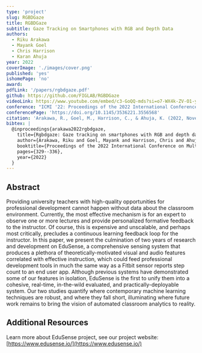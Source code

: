 ```yaml
---
type: 'project'
slug: RGBDGaze
title: RGBDGaze
subtitle: Gaze Tracking on Smartphones with RGB and Depth Data
authors:
  - Riku Arakawa
  - Mayank Goel
  - Chris Harrison
  - Karan Ahuja
year: 2022
coverImage: './images/cover.png'
published: 'yes'
ishomePage: 'no'
award:
pdfLink: '/papers/rgbdgaze.pdf'
github: https://github.com/FIGLAB/RGBDGaze
videoLink: https://www.youtube.com/embed/c3-GoQQ-mds?si=o7-WX4k-ZV-O1-yE
conference: "ICMI '22: Proceedings of the 2022 International Conference on Multimodal Interaction"
conferencePage: 'https://doi.org/10.1145/3536221.3556568'
citation: 'Arakawa, R., Goel, M., Harrison, C., & Ahuja, K. (2022, November). Rgbdgaze: Gaze tracking on smartphones with RGB and depth data. In Proceedings of the 2022 International Conference on Multimodal Interaction (pp. 329-336).'
bibtex: |
  @inproceedings{arakawa2022rgbdgaze,
    title={Rgbdgaze: Gaze tracking on smartphones with RGB and depth data},
    author={Arakawa, Riku and Goel, Mayank and Harrison, Chris and Ahuja, Karan},
    booktitle={Proceedings of the 2022 International Conference on Multimodal Interaction},
    pages={329--336},
    year={2022}
  }
---
```


## Abstract

Providing university teachers with high-quality opportunities for professional development cannot happen without data about the classroom environment. Currently, the most effective mechanism is for an expert to observe one or more lectures and provide personalized formative feedback to the instructor. Of course, this is expensive and unscalable, and perhaps most critically, precludes a continuous learning feedback loop for the instructor. In this paper, we present the culmination of two years of research and development on EduSense, a comprehensive sensing system that produces a plethora of theoretically-motivated visual and audio features correlated with effective instruction, which could feed professional development tools in much the same way as a Fitbit sensor reports step count to an end user app. Although previous systems have demonstrated some of our features in isolation, EduSense is the first to unify them into a cohesive, real-time, in-the-wild evaluated, and practically-deployable system. Our two studies quantify where contemporary machine learning techniques are robust, and where they fall short, illuminating where future work remains to bring the vision of automated classroom analytics to reality.

## Additional Resources

Learn more about EduSense project, see our project website: [https://www.edusense.io/](https://www.edusense.io/)
